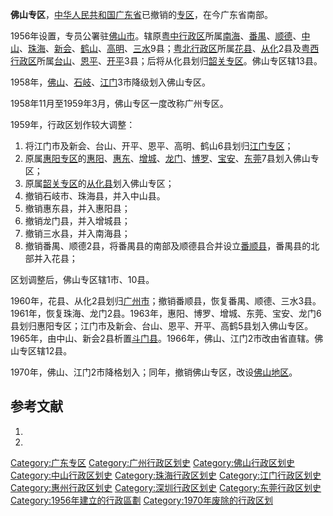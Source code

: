 '''佛山专区'''，[[中华人民共和国|中华人民共和国]][[广东省|广东省]]已撤销的[[专区|专区]]，在今广东省南部。

1956年设置，专员公署驻[[佛山市|佛山市]]。辖原[[粤中行政区|粤中行政区]]所属[[南海县|南海]]、[[番禺县|番禺]]、[[顺德县|顺德]]、[[中山县|中山]]、[[珠海县|珠海]]、[[新会县|新会]]、[[鹤山县|鹤山]]、[[高明县|高明]]、[[三水县_(广东)|三水]]9县；[[粤北行政区|粤北行政区]]所属[[花县|花县]]、[[从化县|从化]]2县及[[粤西行政区|粤西行政区]]所属[[台山县|台山]]、[[恩平县|恩平]]、[[开平县|开平]]3县；后将从化县划归[[韶关专区|韶关专区]]。佛山专区辖13县。

1958年，[[佛山市|佛山]]、[[石岐市|石岐]]、[[江门市|江门]]3市降级划入佛山专区。

1958年11月至1959年3月，佛山专区一度改称广州专区。

1959年，行政区划作较大调整：
#将江门市及新会、台山、开平、恩平、高明、鹤山6县划归[[江门专区|江门专区]]；
#原属[[惠阳专区|惠阳专区]]的[[惠阳县|惠阳]]、[[惠东县|惠东]]、[[增城县|增城]]、[[龙门县|龙门]]、[[博罗县|博罗]]、[[宝安县|宝安]]、[[东莞县|东莞]]7县划入佛山专区；
#原属[[韶关专区|韶关专区]]的[[从化县|从化县]]划入佛山专区；
#撤销石岐市、珠海县，并入中山县。
#撤销惠东县，并入惠阳县；
#撤销龙门县，并入增城县；
#撤销三水县，并入南海县；
#撤销番禺、顺德2县，将番禺县的南部及顺德县合并设立[[番顺县|番顺县]]，番禺县的北部并入花县；

区划调整后，佛山专区辖1市、10县。

1960年，花县、从化2县划归[[广州市|广州市]]；撤销番顺县，恢复番禺、顺德、三水3县。1961年，恢复珠海、龙门2县。1963年，惠阳、博罗、增城、东莞、宝安、龙门6县划归惠阳专区；江门市及新会、台山、恩平、开平、高鹤5县划入佛山专区。1965年，由中山、新会2县析置[[斗门县|斗门县]]。1966年，佛山、江门2市改由省直辖。佛山专区辖12县。

1970年，佛山、江门2市降格划入；同年，撤销佛山专区，改设[[佛山地区|佛山地区]]。

== 参考文献 ==
# {{Cite book | author = 戴均良等 | title = 《中国古今地名大词典》 | location = 上海 | publisher = 上海辞书出版社 | date = 2005 | language = zh-hans }}
# {{Cite book | author = 史为乐 | title = 《中华人民共和国政区沿革（1949-2002）》 | location = 北京 | publisher = 人民出版社 | date = 2006 | language = zh-hans }}

[[Category:广东专区|Category:广东专区]]
[[Category:广州行政区划史|Category:广州行政区划史]]
[[Category:佛山行政区划史|Category:佛山行政区划史]]
[[Category:中山行政区划史|Category:中山行政区划史]]
[[Category:珠海行政区划史|Category:珠海行政区划史]]
[[Category:江门行政区划史|Category:江门行政区划史]]
[[Category:惠州行政区划史|Category:惠州行政区划史]]
[[Category:深圳行政区划史|Category:深圳行政区划史]]
[[Category:东莞行政区划史|Category:东莞行政区划史]]
[[Category:1956年建立的行政區劃|Category:1956年建立的行政區劃]]
[[Category:1970年废除的行政区划|Category:1970年废除的行政区划]]